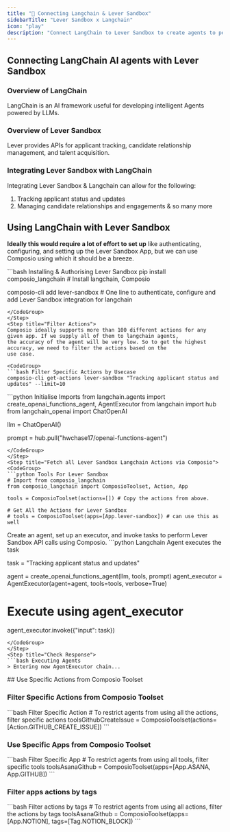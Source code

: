```yaml
---
title: "🚀 Connecting Langchain & Lever Sandbox"
sidebarTitle: "Lever Sandbox x Langchain"
icon: "play"
description: "Connect LangChain to Lever Sandbox to create agents to perform tasks using natural language"
---
```


## Connecting LangChain AI agents with Lever Sandbox

### Overview of LangChain

LangChain is an AI framework useful for developing intelligent Agents powered by LLMs.

### Overview of Lever Sandbox

Lever provides APIs for applicant tracking, candidate relationship management, and talent acquisition.

### Integrating Lever Sandbox with LangChain

Integrating Lever Sandbox & Langchain can allow for the following:

1. Tracking applicant status and updates
2. Managing candidate relationships and engagements
& so many more

## Using LangChain with Lever Sandbox

<Steps>
<Step title="Setting Up the Environment">

**Ideally this would require a lot of effort to set up** like authenticating, configuring, and setting up the Lever Sandbox App, but we can use Composio using which it should be a breeze.

<CodeGroup>
```bash Installing & Authorising Lever Sandbox
pip install composio_langchain # Install langchain, Composio 

composio-cli add lever-sandbox # One line to authenticate, configure and add Lever Sandbox integration for langchain
```
</CodeGroup>
</Step>
<Step title="Filter Actions">
Composio ideally supports more than 100 different actions for any given app. If we supply all of them to langchain agents, 
the accuracy of the agent will be very low. So to get the highest accuracy, we need to filter the actions based on the 
use case.

<CodeGroup>
```bash Filter Specific Actions by Usecase
composio-cli get-actions lever-sandbox "Tracking applicant status and updates" --limit=10
```
</CodeGroup>

</Step>
<Step title="Import Base Packages">

<CodeGroup>
```python Initialise Imports
from langchain.agents import create_openai_functions_agent, AgentExecutor
from langchain import hub
from langchain_openai import ChatOpenAI


llm = ChatOpenAI()

prompt = hub.pull("hwchase17/openai-functions-agent")
```
</CodeGroup>
</Step>
<Step title="Fetch all Lever Sandbox Langchain Actions via Composio">
<CodeGroup>
```python Tools For Lever Sandbox
# Import from composio_langchain
from composio_langchain import ComposioToolset, Action, App

tools = ComposioToolset(actions=[]) # Copy the actions from above. 

# Get All the Actions for Lever Sandbox
# tools = ComposioToolset(apps=[App.lever-sandbox]) # can use this as well
```
</CodeGroup>
</Step>
<Step title="Execute the Agent">
Create an agent, set up an executor, and invoke tasks to perform Lever Sandbox API calls using Composio. 
<CodeGroup>
```python Langchain Agent executes the task

task = "Tracking applicant status and updates"

agent = create_openai_functions_agent(llm, tools, prompt)
agent_executor = AgentExecutor(agent=agent, tools=tools, verbose=True)

# Execute using agent_executor
agent_executor.invoke({"input": task})
```
</CodeGroup>
</Step>
<Step title="Check Response">
```bash Executing Agents
> Entering new AgentExecutor chain...
```
</Step>
</Steps>
## Use Specific Actions from Composio Toolset

### Filter Specific Actions from Composio Toolset

<CodeGroup>
```bash Filter Specific Action
# To restrict agents from using all the actions, filter specific actions
toolsGithubCreateIssue = ComposioToolset(actions=[Action.GITHUB_CREATE_ISSUE])
```
</CodeGroup>

### Use Specific Apps from Composio Toolset
<CodeGroup>
```bash Filter Specific App
# To restrict agents from using all tools, filter specific tools
toolsAsanaGithub = ComposioToolset(apps=[App.ASANA, App.GITHUB])
```
</CodeGroup>

### Filter apps actions by tags 
<CodeGroup>
```bash Filter actions by tags
# To restrict agents from using all actions, filter the actions by tags
toolsAsanaGithub = ComposioToolset(apps=[App.NOTION], tags=[Tag.NOTION_BLOCK])
```
</CodeGroup>

